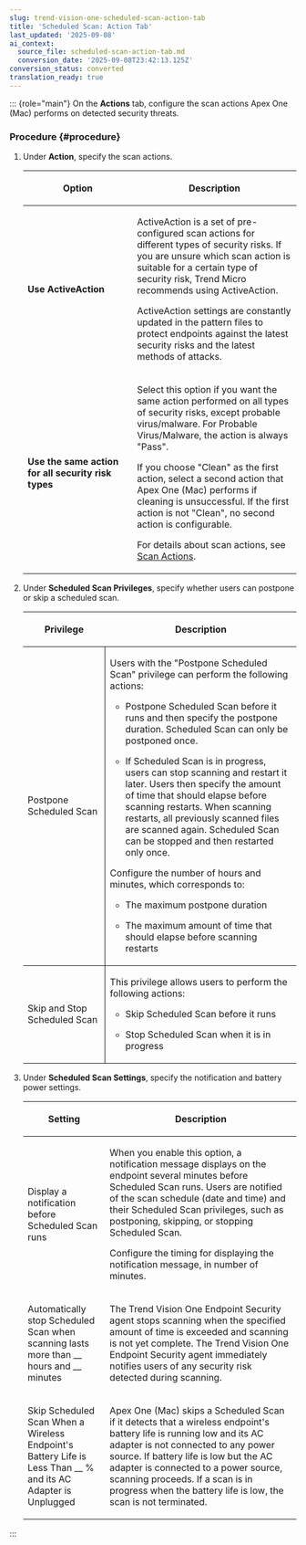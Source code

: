 ```yaml
---
slug: trend-vision-one-scheduled-scan-action-tab
title: 'Scheduled Scan: Action Tab'
last_updated: '2025-09-08'
ai_context:
  source_file: scheduled-scan-action-tab.md
  conversion_date: '2025-09-08T23:42:13.125Z'
conversion_status: converted
translation_ready: true
---
```


::: {role="main"}
On the **Actions** tab, configure the scan actions Apex One (Mac) performs on detected security threats.

### Procedure {#procedure}

1.  Under **Action**, specify the scan actions.

    <table>
    <colgroup>
    <col style="width: 40%" />
    <col style="width: 60%" />
    </colgroup>
    <thead>
    <tr>
    <th><p>Option</p></th>
    <th><p>Description</p></th>
    </tr>
    </thead>
    <tbody>
    <tr>
    <td><strong>Use ActiveAction</strong></td>
    <td><p>ActiveAction is a set of pre-configured scan actions for different types of security risks. If you are unsure which scan action is suitable for a certain type of security risk, Trend Micro recommends using ActiveAction.</p>
    <p>ActiveAction settings are constantly updated in the pattern files to protect endpoints against the latest security risks and the latest methods of attacks.</p></td>
    </tr>
    <tr>
    <td><strong>Use the same action for all security risk types</strong></td>
    <td><p>Select this option if you want the same action performed on all types of security risks, except probable virus/malware. For Probable Virus/Malware, the action is always "Pass".</p>
    <p>If you choose "Clean" as the first action, select a second action that Apex One (Mac) performs if cleaning is unsuccessful. If the first action is not "Clean", no second action is configurable.</p>
    <p>For details about scan actions, see <a href="trend-vision-one-scan-actions">Scan Actions</a>.</p></td>
    </tr>
    </tbody>
    </table>

2.  Under **Scheduled Scan Privileges**, specify whether users can postpone or skip a scheduled scan.

    <table>
    <colgroup>
    <col style="width: 30%" />
    <col style="width: 70%" />
    </colgroup>
    <thead>
    <tr>
    <th><p>Privilege</p></th>
    <th><p>Description</p></th>
    </tr>
    </thead>
    <tbody>
    <tr>
    <td style="border-bottom-width: 1px; border-bottom-style: solid; border-right-width: 1px; border-right-style: solid"><p>Postpone Scheduled Scan</p></td>
    <td style="border-bottom-width: 1px; border-bottom-style: solid"><p>Users with the "Postpone Scheduled Scan" privilege can perform the following actions:</p>
    <ul>
    <li><p>Postpone Scheduled Scan before it runs and then specify the postpone duration. Scheduled Scan can only be postponed once.</p></li>
    <li><p>If Scheduled Scan is in progress, users can stop scanning and restart it later. Users then specify the amount of time that should elapse before scanning restarts. When scanning restarts, all previously scanned files are scanned again. Scheduled Scan can be stopped and then restarted only once.</p></li>
    </ul>
    <p>Configure the number of hours and minutes, which corresponds to:</p>
    <ul>
    <li><p>The maximum postpone duration</p></li>
    <li><p>The maximum amount of time that should elapse before scanning restarts</p></li>
    </ul></td>
    </tr>
    <tr>
    <td style="border-right-width: 1px; border-right-style: solid"><p>Skip and Stop Scheduled Scan</p></td>
    <td><p>This privilege allows users to perform the following actions:</p>
    <ul>
    <li><p>Skip Scheduled Scan before it runs</p></li>
    <li><p>Stop Scheduled Scan when it is in progress</p></li>
    </ul></td>
    </tr>
    </tbody>
    </table>

3.  Under **Scheduled Scan Settings**, specify the notification and battery power settings.

    <table>
    <colgroup>
    <col style="width: 30%" />
    <col style="width: 70%" />
    </colgroup>
    <thead>
    <tr>
    <th><p>Setting</p></th>
    <th><p>Description</p></th>
    </tr>
    </thead>
    <tbody>
    <tr>
    <td><p>Display a notification before Scheduled Scan runs</p></td>
    <td><p>When you enable this option, a notification message displays on the endpoint several minutes before Scheduled Scan runs. Users are notified of the scan schedule (date and time) and their Scheduled Scan privileges, such as postponing, skipping, or stopping Scheduled Scan.</p>
    <p>Configure the timing for displaying the notification message, in number of minutes.</p></td>
    </tr>
    <tr>
    <td><p>Automatically stop Scheduled Scan when scanning lasts more than __ hours and __ minutes</p></td>
    <td><p>The Trend Vision One Endpoint Security agent stops scanning when the specified amount of time is exceeded and scanning is not yet complete. The Trend Vision One Endpoint Security agent immediately notifies users of any security risk detected during scanning.</p></td>
    </tr>
    <tr>
    <td><p>Skip Scheduled Scan When a Wireless Endpoint's Battery Life is Less Than __ % and its AC Adapter is Unplugged</p></td>
    <td><p>Apex One (Mac) skips a Scheduled Scan if it detects that a wireless endpoint's battery life is running low and its AC adapter is not connected to any power source. If battery life is low but the AC adapter is connected to a power source, scanning proceeds. If a scan is in progress when the battery life is low, the scan is not terminated.</p></td>
    </tr>
    </tbody>
    </table>
:::
